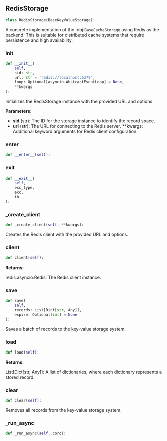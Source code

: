 <a id="camel.storages.key_value_storages.redis"></a>

<a id="camel.storages.key_value_storages.redis.RedisStorage"></a>

## RedisStorage

```python
class RedisStorage(BaseKeyValueStorage):
```

A concrete implementation of the :obj:`BaseCacheStorage` using Redis as
the backend. This is suitable for distributed cache systems that require
persistence and high availability.

<a id="camel.storages.key_value_storages.redis.RedisStorage.__init__"></a>

### __init__

```python
def __init__(
    self,
    sid: str,
    url: str = 'redis://localhost:6379',
    loop: Optional[asyncio.AbstractEventLoop] = None,
    **kwargs
):
```

Initializes the RedisStorage instance with the provided URL and
options.

**Parameters:**

- **sid** (str): The ID for the storage instance to identify the record space.
- **url** (str): The URL for connecting to the Redis server. **kwargs: Additional keyword arguments for Redis client configuration.

<a id="camel.storages.key_value_storages.redis.RedisStorage.__enter__"></a>

### __enter__

```python
def __enter__(self):
```

<a id="camel.storages.key_value_storages.redis.RedisStorage.__exit__"></a>

### __exit__

```python
def __exit__(
    self,
    exc_type,
    exc,
    tb
):
```

<a id="camel.storages.key_value_storages.redis.RedisStorage._create_client"></a>

### _create_client

```python
def _create_client(self, **kwargs):
```

Creates the Redis client with the provided URL and options.

<a id="camel.storages.key_value_storages.redis.RedisStorage.client"></a>

### client

```python
def client(self):
```

**Returns:**

  redis.asyncio.Redis: The Redis client instance.

<a id="camel.storages.key_value_storages.redis.RedisStorage.save"></a>

### save

```python
def save(
    self,
    records: List[Dict[str, Any]],
    expire: Optional[int] = None
):
```

Saves a batch of records to the key-value storage system.

<a id="camel.storages.key_value_storages.redis.RedisStorage.load"></a>

### load

```python
def load(self):
```

**Returns:**

  List[Dict[str, Any]]: A list of dictionaries, where each dictionary
represents a stored record.

<a id="camel.storages.key_value_storages.redis.RedisStorage.clear"></a>

### clear

```python
def clear(self):
```

Removes all records from the key-value storage system.

<a id="camel.storages.key_value_storages.redis.RedisStorage._run_async"></a>

### _run_async

```python
def _run_async(self, coro):
```

